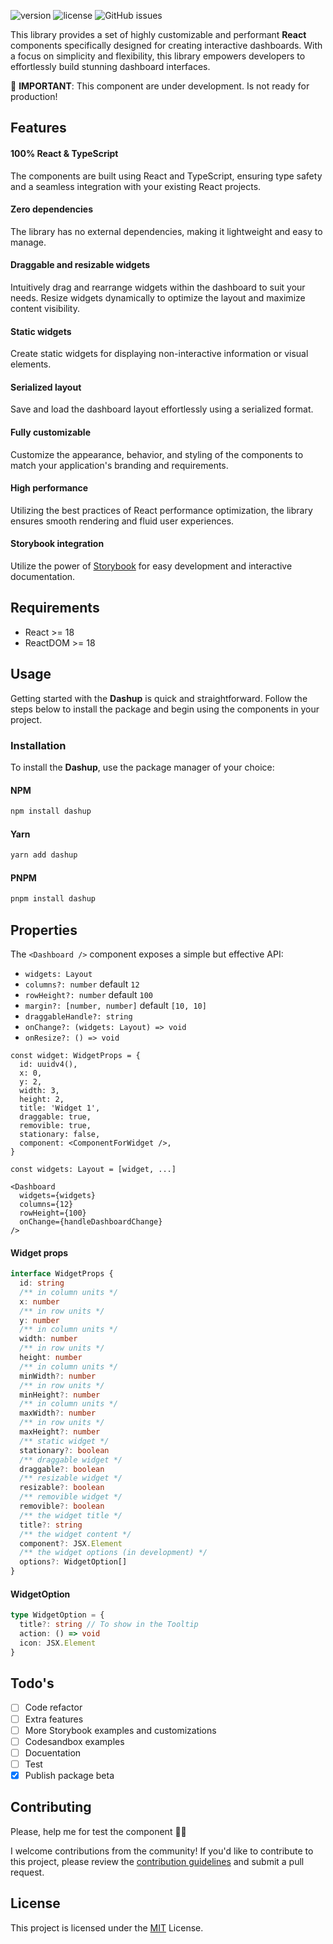 
<Meta title='Introduction' />

<Logo />

![version](https://img.shields.io/badge/version-1.0.0@beta.6-brightgreen.svg)
![license](https://img.shields.io/badge/license-MIT-blue.svg)
![GitHub issues](https://img.shields.io/github/issues/builtbyedgar/dashup)


This library provides a set of highly customizable and performant **React** components specifically designed for creating interactive dashboards. With a focus on simplicity and flexibility, this library empowers developers to effortlessly build stunning dashboard interfaces.

🚨 **IMPORTANT**: This component are under development. Is not ready for production!


## Features

#### 100% React & TypeScript

The components are built using React and TypeScript, ensuring type safety and a seamless integration with your existing React projects.

#### Zero dependencies

The library has no external dependencies, making it lightweight and easy to manage.

#### Draggable and resizable widgets

Intuitively drag and rearrange widgets within the dashboard to suit your needs. Resize widgets dynamically to optimize the layout and maximize content visibility.

#### Static widgets

Create static widgets for displaying non-interactive information or visual elements.

#### Serialized layout

Save and load the dashboard layout effortlessly using a serialized format.

#### Fully customizable

Customize the appearance, behavior, and styling of the components to match your application's branding and requirements.

#### High performance

Utilizing the best practices of React performance optimization, the library ensures smooth rendering and fluid user experiences.

#### Storybook integration

Utilize the power of [Storybook](https://storybook.js.org/) for easy development and interactive documentation.

## Requirements

- React >= 18
- ReactDOM >= 18

## Usage

Getting started with the **Dashup** is quick and straightforward. Follow the steps below to install the package and begin using the components in your project.

### Installation

To install the **Dashup**, use the package manager of your choice:

#### NPM

```bash
npm install dashup
```

#### Yarn

```bash
yarn add dashup
```

#### PNPM

```bash
pnpm install dashup
```

## Properties

The `<Dashboard />` component exposes a simple but effective API:

- `widgets: Layout`
- `columns?: number` default `12`
- `rowHeight?: number` default `100`
- `margin?: [number, number]` default `[10, 10]`
- `draggableHandle?: string`
- `onChange?: (widgets: Layout) => void`
- `onResize?: () => void`

```tsx
const widget: WidgetProps = {
  id: uuidv4(),
  x: 0,
  y: 2,
  width: 3,
  height: 2,
  title: 'Widget 1',
  draggable: true,
  removible: true,
  stationary: false,
  component: <ComponentForWidget />,
}

const widgets: Layout = [widget, ...]

<Dashboard
  widgets={widgets}
  columns={12}
  rowHeight={100}
  onChange={handleDashboardChange}
/>
```

#### Widget props

```ts
interface WidgetProps {
  id: string
  /** in column units */
  x: number
  /** in row units */
  y: number
  /** in column units */
  width: number
  /** in row units */
  height: number
  /** in column units */
  minWidth?: number
  /** in row units */
  minHeight?: number
  /** in column units */
  maxWidth?: number
  /** in row units */
  maxHeight?: number
  /** static widget */
  stationary?: boolean
  /** draggable widget */
  draggable?: boolean
  /** resizable widget */
  resizable?: boolean
  /** removible widget */
  removible?: boolean
  /** the widget title */
  title?: string
  /** the widget content */
  component?: JSX.Element
  /** the widget options (in development) */
  options?: WidgetOption[]
}
```

#### WidgetOption

```ts
type WidgetOption = {
  title?: string // To show in the Tooltip
  action: () => void
  icon: JSX.Element
}
```

## Todo's

- [ ] Code refactor
- [ ] Extra features
- [ ] More Storybook examples and customizations
- [ ] Codesandbox examples
- [ ] Docuentation
- [ ] Test
- [x] Publish package beta

## Contributing

Please, help me for test the component 🙏🏻

I welcome contributions from the community! If you'd like to contribute to this project, please review the [contribution guidelines](CONTRIBUTING.md) and submit a pull request.

## License

This project is licensed under the [MIT](LICENSE.md) License.
